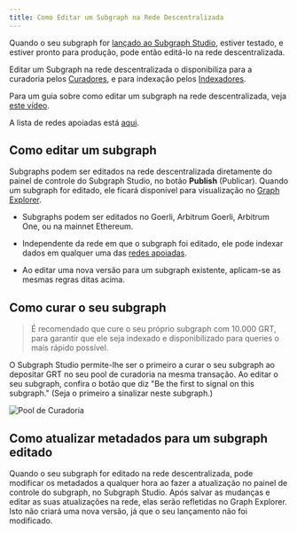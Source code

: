 ```yaml
---
title: Como Editar um Subgraph na Rede Descentralizada
---
```


Quando o seu subgraph for [lançado ao Subgraph Studio](/deploying/deploying-a-subgraph-to-studio), estiver testado, e estiver pronto para produção, pode então editá-lo na rede descentralizada.

Editar um Subgraph na rede descentralizada o disponibiliza para a curadoria pelos [Curadores](/network/curating), e para indexação pelos [Indexadores](/network/indexing).

Para um guia sobre como editar um subgraph na rede descentralizada, veja [este vídeo](https://youtu.be/HfDgC2oNnwo?t=580).

A lista de redes apoiadas está [aqui](/developing/supported-networks).

## Como editar um subgraph

Subgraphs podem ser editados na rede descentralizada diretamente do painel de controle do Subgraph Studio, no botão **Publish** (Publicar). Quando um subgraph for editado, ele ficará disponível para visualização no [Graph Explorer](https://thegraph.com/explorer/).

- Subgraphs podem ser editados no Goerli, Arbitrum Goerli, Arbitrum One, ou na mainnet Ethereum.

- Independente da rede em que o subgraph foi editado, ele pode indexar dados em qualquer uma das [redes apoiadas](/developing/supported-networks).

- Ao editar uma nova versão para um subgraph existente, aplicam-se as mesmas regras ditas acima.

## Como curar o seu subgraph

> É recomendado que cure o seu próprio subgraph com 10.000 GRT, para garantir que ele seja indexado e disponibilizado para queries o mais rápido possível.

O Subgraph Studio permite-lhe ser o primeiro a curar o seu subgraph ao depositar GRT no seu pool de curadoria na mesma transação. Ao editar o seu subgraph, confira o botão que diz "Be the first to signal on this subgraph." (Seja o primeiro a sinalizar neste subgraph.)

![Pool de Curadoria](/img/curate-own-subgraph-tx.png)

## Como atualizar metadados para um subgraph editado

Quando o seu subgraph for editado na rede descentralizada, pode modificar os metadados a qualquer hora ao fazer a atualização no painel de controle do subgraph, no Subgraph Studio. Após salvar as mudanças e editar as suas atualizações na rede, elas serão refletidas no Graph Explorer. Isto não criará uma nova versão, já que o seu lançamento não foi modificado.
